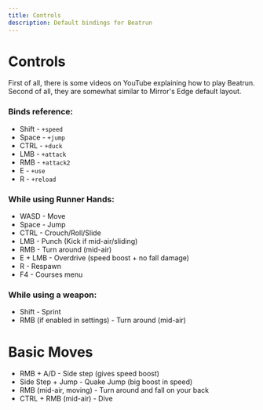 ```yaml
---
title: Controls
description: Default bindings for Beatrun
---
```


# Controls

First of all, there is some videos on YouTube explaining how to play Beatrun.\
Second of all, they are somewhat similar to Mirror's Edge default layout.

### Binds reference:
- Shift - `+speed`
- Space - `+jump`
- CTRL - `+duck`
- LMB - `+attack`
- RMB - `+attack2`
- E - `+use`
- R - `+reload`

### While using Runner Hands:
- WASD - Move
- Space - Jump
- CTRL - Crouch/Roll/Slide
- LMB  - Punch (Kick if mid-air/sliding)
- RMB - Turn around (mid-air)
- E + LMB - Overdrive (speed boost + no fall damage)
- R - Respawn
- F4 - Courses menu

### While using a weapon:
- Shift - Sprint
- RMB (if enabled in settings) - Turn around (mid-air)

# Basic Moves

- RMB + A/D - Side step (gives speed boost)
- Side Step + Jump - Quake Jump (big boost in speed)
- RMB (mid-air, moving) - Turn around and fall on your back
- CTRL + RMB (mid-air) - Dive
